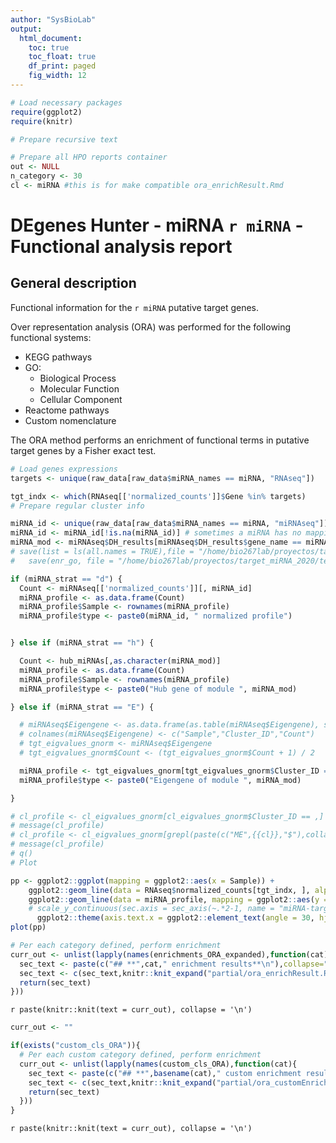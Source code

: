 ```yaml
---
author: "SysBioLab"
output:
  html_document:
    toc: true
    toc_float: true
    df_print: paged
    fig_width: 12
---
```


<style type='text/css'>
    body .main-container {
        max-width: 90%;
    }

    .plot_real_size {
    	overflow: scroll;
  	}

    .plot_real_size img{
    	max-width: none;
    	max-height: none;
    }

    embed {
   		width: 800px;
  		height: 800px;
  }   
</style>

```r
 
# Load necessary packages
require(ggplot2)
require(knitr)

# Prepare recursive text

# Prepare all HPO reports container
out <- NULL
n_category <- 30
cl <- miRNA #this is for make compatible ora_enrichResult.Rmd 

```




# **DEgenes Hunter - miRNA `r miRNA` - Functional analysis report** 


## **General description**
Functional information for the `r miRNA` putative target genes.

Over representation analysis (ORA) was performed for the following functional systems:

* KEGG pathways
* GO:
	+ Biological Process
	+ Molecular Function
	+ Cellular Component
* Reactome pathways
* Custom nomenclature

The ORA method performs an enrichment of functional terms in putative target genes by a Fisher exact test.


```r

# Load genes expressions
targets <- unique(raw_data[raw_data$miRNA_names == miRNA, "RNAseq"])

tgt_indx <- which(RNAseq[['normalized_counts']]$Gene %in% targets)
# Prepare regular cluster info

miRNA_id <- unique(raw_data[raw_data$miRNA_names == miRNA, "miRNAseq"])
miRNA_id <- miRNA_id[!is.na(miRNA_id)] # sometimes a miRNA has no mapping in multimiR
miRNA_mod <- miRNAseq$DH_results[miRNAseq$DH_results$gene_name == miRNA_id, "Cluster_ID"]
# save(list = ls(all.names = TRUE),file = "/home/bio267lab/proyectos/target_miRNA_2020/test_func.RData")
#   save(enr_go, file = "/home/bio267lab/proyectos/target_miRNA_2020/test_func.RData")

if (miRNA_strat == "d") {
  Count <- miRNAseq[['normalized_counts']][, miRNA_id]
  miRNA_profile <- as.data.frame(Count)
  miRNA_profile$Sample <- rownames(miRNA_profile)
  miRNA_profile$type <- paste0(miRNA_id, " normalized profile")


} else if (miRNA_strat == "h") {

  Count <- hub_miRNAs[,as.character(miRNA_mod)]
  miRNA_profile <- as.data.frame(Count)
  miRNA_profile$Sample <- rownames(miRNA_profile)
  miRNA_profile$type <- paste0("Hub gene of module ", miRNA_mod)

} else if (miRNA_strat == "E") {

  # miRNAseq$Eigengene <- as.data.frame(as.table(miRNAseq$Eigengene), stringsAsFactors = FALSE)
  # colnames(miRNAseq$Eigengene) <- c("Sample","Cluster_ID","Count") 
  # tgt_eigvalues_gnorm <- miRNAseq$Eigengene
  # tgt_eigvalues_gnorm$Count <- (tgt_eigvalues_gnorm$Count + 1) / 2 

  miRNA_profile <- tgt_eigvalues_gnorm[tgt_eigvalues_gnorm$Cluster_ID == miRNA_mod, c("Sample", "Count")]
  miRNA_profile$type <- paste0("Eigengene of module ", miRNA_mod)

}

# cl_profile <- cl_eigvalues_gnorm[cl_eigvalues_gnorm$Cluster_ID == ,]
# message(cl_profile)
# cl_profile <- cl_eigvalues_gnorm[grepl(paste(c("ME",{{cl}},"$"),collapse=""), cl_eigvalues_gnorm$Cluster_ID),]
# message(cl_profile)
# q()
# Plot

pp <- ggplot2::ggplot(mapping = ggplot2::aes(x = Sample)) + 
    ggplot2::geom_line(data = RNAseq$normalized_counts[tgt_indx, ], alpha = 0.05, mapping = ggplot2::aes(y = Count, group = Gene)) +
    ggplot2::geom_line(data = miRNA_profile, mapping = ggplot2::aes(y = Count, group = type), color = "blue", linetype = "dashed", size = 0.5) +
    # scale_y_continuous(sec.axis = sec_axis(~.*2-1, name = "miRNA-targets correlation")) +
      ggplot2::theme(axis.text.x = ggplot2::element_text(angle = 30, hjust = 1))
plot(pp)
```


```r
# Per each category defined, perform enrichment
curr_out <- unlist(lapply(names(enrichments_ORA_expanded),function(cat){
  sec_text <- paste(c("## **",cat," enrichment results**\n"),collapse="") # Header
  sec_text <- c(sec_text,knitr::knit_expand("partial/ora_enrichResult.Rmd")) # Body
  return(sec_text)
}))
```
`r paste(knitr::knit(text = curr_out), collapse = '\n')`


```r
curr_out <- ""

if(exists("custom_cls_ORA")){
  # Per each custom category defined, perform enrichment
  curr_out <- unlist(lapply(names(custom_cls_ORA),function(cat){
    sec_text <- paste(c("## **",basename(cat)," custom enrichment results**\n"),collapse="") # Header
    sec_text <- c(sec_text,knitr::knit_expand("partial/ora_customEnrichResult.Rmd")) # Body
    return(sec_text)
  }))
}
```
`r paste(knitr::knit(text = curr_out), collapse = '\n')`


